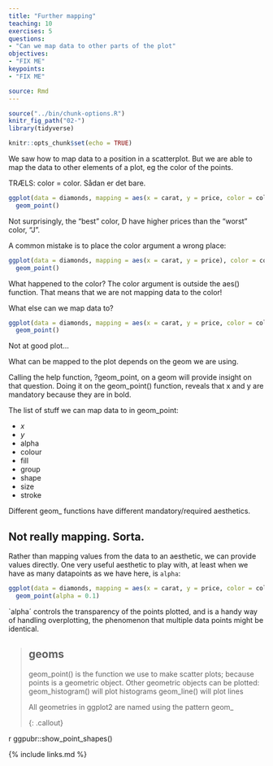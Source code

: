 ```yaml
---
title: "Further mapping"
teaching: 10
exercises: 5
questions:
- "Can we map data to other parts of the plot"
objectives:
- "FIX ME"
keypoints:
- "FIX ME"

source: Rmd
---
```


```r
source("../bin/chunk-options.R")
knitr_fig_path("02-")
library(tidyverse)
```

```r
knitr::opts_chunk$set(echo = TRUE)
```

We saw how to map data to a position in a scatterplot. But we are able to map 
the data to other elements of a plot, eg the color of the points.

TRÆLS: color = color. Sådan er det bare.


```r
ggplot(data = diamonds, mapping = aes(x = carat, y = price, color = color)) +
  geom_point()
```
Not surprisingly, the "best" color, D have higher prices than the "worst"
color, "J".

A common mistake is to place the color argument a wrong place:
```r
ggplot(data = diamonds, mapping = aes(x = carat, y = price), color = color) +
  geom_point()
```
What happened to the color? The color argument is outside the aes() function.
That means that we are not mapping data to the color!

What else can we map data to?

```r
ggplot(data = diamonds, mapping = aes(x = carat, y = price, color = color, size = table)) +
  geom_point()
```
Not at good plot...

What can be mapped to the plot depends on the geom we are using. 

Calling the help function, ?geom_point, on a geom will provide insight on that
question. Doing it on the geom_point() function, reveals that x and y are mandatory
because they are in bold.

The list of stuff we can map data to in geom_point:

* *x*
* *y*
* alpha
* colour
* fill
* group
* shape
* size
* stroke

Different geom_ functions have different mandatory/required aesthetics.

## Not really mapping. Sorta.
Rather than mapping values from the data to an aesthetic, we can provide
values directly. One very useful aesthetic to play with, at least when
we have as many datapoints as we have here, is `alpha`:

```r
ggplot(data = diamonds, mapping = aes(x = carat, y = price, color = color)) +
  geom_point(alpha = 0.1)
```
`alpha´ controls the transparency of the points plotted, and is a handy way of
handling overplotting, the phenomenon that multiple data points might be 
identical. 


> ## geoms
>
> geom_point() is the function we use to make scatter plots; because points is
> a geometric object. 
> Other geometric objects can be plotted:
> geom_histogram() will plot histograms
> geom_line() will plot lines
> 
>
> All geometries in ggplot2 are named using the pattern geom_
> 
{: .callout}


r ggpubr::show_point_shapes()





{% include links.md %}